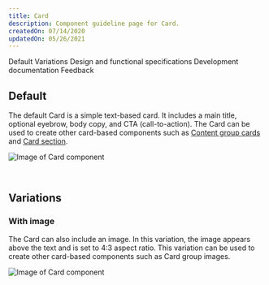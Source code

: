 ```yaml
---
title: Card
description: Component guideline page for Card.
createdOn: 07/14/2020
updatedOn: 05/26/2021
---
```



<ComponentDescription name="Card" type="ui" />

<AnchorLinks>

<AnchorLink>Default</AnchorLink>
<AnchorLink>Variations</AnchorLink>
<AnchorLink>Design and functional specifications</AnchorLink>
<AnchorLink>Development documentation</AnchorLink>
<AnchorLink>Feedback</AnchorLink>

</AnchorLinks>

## Default
The default Card is a simple text-based card. It includes a main title, optional eyebrow, body copy, and CTA (call-to-action). The Card can be used to create other card-based components such as [Content group cards](https://www.ibm.com/standards/web/carbon-for-ibm-dotcom/components/content-group-cards) and [Card section](https://www.ibm.com/standards/web/carbon-for-ibm-dotcom/components/card-section).

<Row>
<Column colMd={8} colLg={8}>

![Image of Card component](../../images/component/card/card-component-default.jpg)

</Column>
</Row>

<br />

## Variations

### With image
The Card can also include an image. In this variation, the image appears above the text and is set to 4:3 aspect ratio. This variation can be used to create other card-based components such as Card group images.

<Row>
<Column colMd={8} colLg={8}>

![Image of Card component](../../images/component/card/card-component-image.jpg)

</Column>
</Row>

<ComponentFooter name="Card" type="ui" />
